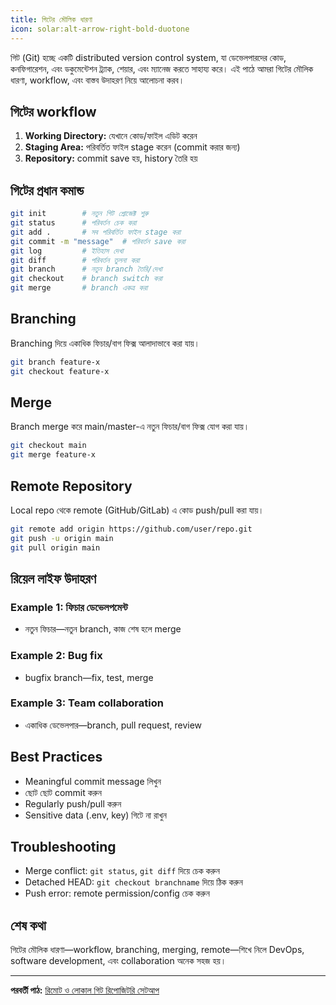 ```yaml
---
title: গিটের মৌলিক ধারণা
icon: solar:alt-arrow-right-bold-duotone
---
```


গিট (Git) হচ্ছে একটি distributed version control system, যা ডেভেলপারদের কোড, কনফিগারেশন, এবং ডকুমেন্টেশন ট্র্যাক, শেয়ার, এবং ম্যানেজ করতে সাহায্য করে। এই পাঠে আমরা গিটের মৌলিক ধারণা, workflow, এবং বাস্তব উদাহরণ নিয়ে আলোচনা করব।

## গিটের workflow

1. **Working Directory:** যেখানে কোড/ফাইল এডিট করেন
2. **Staging Area:** পরিবর্তিত ফাইল stage করেন (commit করার জন্য)
3. **Repository:** commit save হয়, history তৈরি হয়

## গিটের প্রধান কমান্ড

```bash
git init        # নতুন গিট প্রোজেক্ট শুরু
git status      # পরিবর্তন চেক করা
git add .       # সব পরিবর্তিত ফাইল stage করা
git commit -m "message"  # পরিবর্তন save করা
git log         # ইতিহাস দেখা
git diff        # পরিবর্তন তুলনা করা
git branch      # নতুন branch তৈরি/দেখা
git checkout    # branch switch করা
git merge       # branch একত্র করা
```

## Branching

Branching দিয়ে একাধিক ফিচার/বাগ ফিক্স আলাদাভাবে করা যায়।

```bash
git branch feature-x
git checkout feature-x
```

## Merge

Branch merge করে main/master-এ নতুন ফিচার/বাগ ফিক্স যোগ করা যায়।

```bash
git checkout main
git merge feature-x
```

## Remote Repository

Local repo থেকে remote (GitHub/GitLab) এ কোড push/pull করা যায়।

```bash
git remote add origin https://github.com/user/repo.git
git push -u origin main
git pull origin main
```

## রিয়েল লাইফ উদাহরণ

### Example 1: ফিচার ডেভেলপমেন্ট
- নতুন ফিচার—নতুন branch, কাজ শেষ হলে merge

### Example 2: Bug fix
- bugfix branch—fix, test, merge

### Example 3: Team collaboration
- একাধিক ডেভেলপার—branch, pull request, review

## Best Practices

- Meaningful commit message লিখুন
- ছোট ছোট commit করুন
- Regularly push/pull করুন
- Sensitive data (.env, key) গিটে না রাখুন

## Troubleshooting

- Merge conflict: `git status`, `git diff` দিয়ে চেক করুন
- Detached HEAD: `git checkout branchname` দিয়ে ঠিক করুন
- Push error: remote permission/config চেক করুন

## শেষ কথা

গিটের মৌলিক ধারণা—workflow, branching, merging, remote—শিখে নিলে DevOps, software development, এবং collaboration অনেক সহজ হয়।

---

**পরবর্তী পাঠ:** [রিমোট ও লোকাল গিট রিপোজিটরি সেটআপ](/dev-ops/git-remote-local)

